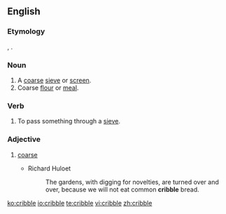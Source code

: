 ==English==

===Etymology===
{{etyl|fr|en}} {{term|crible|lang=fr}}, {{etyl|LL.|en}} {{lena}} {{term|criblus|lang=la||sieve}}.

===Noun===
{{en-noun}}

# A [[coarse]] [[sieve]] or [[screen]].
# Coarse [[flour]] or [[meal]].
#: {{rfquotek|Johnson}}

===Verb===
{{en-verb|cribbl}}

# To pass something through a [[sieve]].

===Adjective===
{{en-adj}}

# {{context|obsolete|lang=en}} [[coarse]]
#* Richard Huloet
#*: The gardens, with digging for novelties, are turned over and over, because we will not eat common '''cribble''' bread.

[[ko:cribble]]
[[io:cribble]]
[[te:cribble]]
[[vi:cribble]]
[[zh:cribble]]